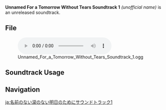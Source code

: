 {{Soundtrack Infobox
|type       = Unreleased Soundtracks
|audio      = Unnamed For a Tomorrow Without Tears Soundtrack 1.ogg
}}
'''Unnamed For a Tomorrow Without Tears Soundtrack 1''' ''(unofficial name)'' is an unreleased soundtrack.

==File==
[[File:Unnamed For a Tomorrow Without Tears Soundtrack 1.ogg|600px]]

==Soundtrack Usage==
{{Soundtrack Usage
|quest = Wild Escape//cutscene;;Reunion With the Dragon//cutscene
}}
<!--
==Trivia==
-->

==Navigation==
{{Soundtrack Navbox|Unreleased}}

[[ja:名前のない涙のない明日のためにサウンドトラック1]]